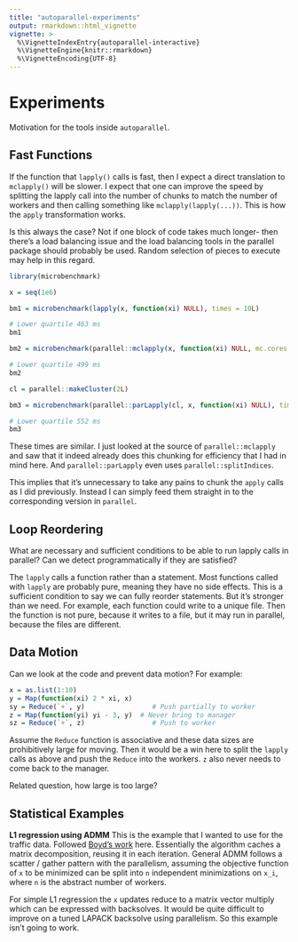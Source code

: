 ```yaml
---
title: "autoparallel-experiments"
output: rmarkdown::html_vignette
vignette: >
  %\VignetteIndexEntry{autoparallel-interactive}
  %\VignetteEngine{knitr::rmarkdown}
  %\VignetteEncoding{UTF-8}
---
```


# Experiments

Motivation for the tools inside `autoparallel`.

## Fast Functions

If the function that `lapply()` calls is fast, then I expect a direct
translation to `mclapply()` will be slower. I expect that one can improve
the speed by splitting the lapply call into the number of chunks to match
the number of workers and then calling something like `mclapply(lapply(...))`.
This is how the `apply` transformation works.

Is this always the case? Not if one block of code takes much longer- then
there's a load balancing issue and the load balancing tools in the parallel
package should probably be used. Random selection of pieces to execute may
help in this regard.

```R

library(microbenchmark)

x = seq(1e6)

bm1 = microbenchmark(lapply(x, function(xi) NULL), times = 10L)

# Lower quartile 463 ms
bm1

bm2 = microbenchmark(parallel::mclapply(x, function(xi) NULL, mc.cores = 2L), times = 10L)

# Lower quartile 499 ms
bm2

cl = parallel::makeCluster(2L)

bm3 = microbenchmark(parallel::parLapply(cl, x, function(xi) NULL), times = 10L)

# Lower quartile 552 ms
bm3

```

These times are similar. I just looked at the source of
`parallel::mclapply` and saw that it indeed already does this chunking for
efficiency that I had in mind here. And `parallel::parLapply` even uses
`parallel::splitIndices`.

This implies that it's unnecessary to take any pains to chunk the
`apply` calls as I did previously. Instead I can simply feed them straight in
to the corresponding version in `parallel`.

## Loop Reordering

What are necessary and sufficient conditions to be able to run lapply calls
in parallel? Can we detect programmatically if they are satisfied?

The `lapply` calls a function rather than a statement. Most functions called
with `lapply` are probably pure, meaning they have no side effects. This is
a sufficient condition to say we can fully reorder statements. But it's
stronger than we need. For example, each function could write to a unique
file. Then the function is not pure, because it writes to a file, but it
may run in parallel, because the files are different.


## Data Motion

Can we look at the code and prevent data motion? For example:


```R

x = as.list(1:10)
y = Map(function(xi) 2 * xi, x)
sy = Reduce(`+`, y)                 # Push partially to worker
z = Map(function(yi) yi - 3, y)  # Never bring to manager
sz = Reduce(`+`, z)                 # Push to worker

```

Assume the `Reduce` function is associative and these data sizes are
prohibitively large for moving. Then it would be a win here to split the
`lapply` calls as above and push the `Reduce` into the workers. `z` also
never needs to come back to the manager.

Related question, how large is too large?


## Statistical Examples

__L1 regression using ADMM__ 
This is the example that I wanted to use for the traffic data.
Followed [Boyd's
work](https://web.stanford.edu/~boyd/papers/admm/least_abs_deviations/lad.html) here.
Essentially the algorithm caches a matrix decomposition, reusing it in each
iteration. General ADMM follows a scatter / gather pattern with the
parallelism, assuming the objective function of `x` to be minimized can be split
into `n` independent minimizations on `x_i`, where `n` is the abstract number of
workers.

For simple L1 regression the `x` updates reduce to a matrix vector multiply
which can be expressed with backsolves. It would be quite difficult to
improve on a tuned LAPACK backsolve using parallelism. So this example
isn't going to work.

